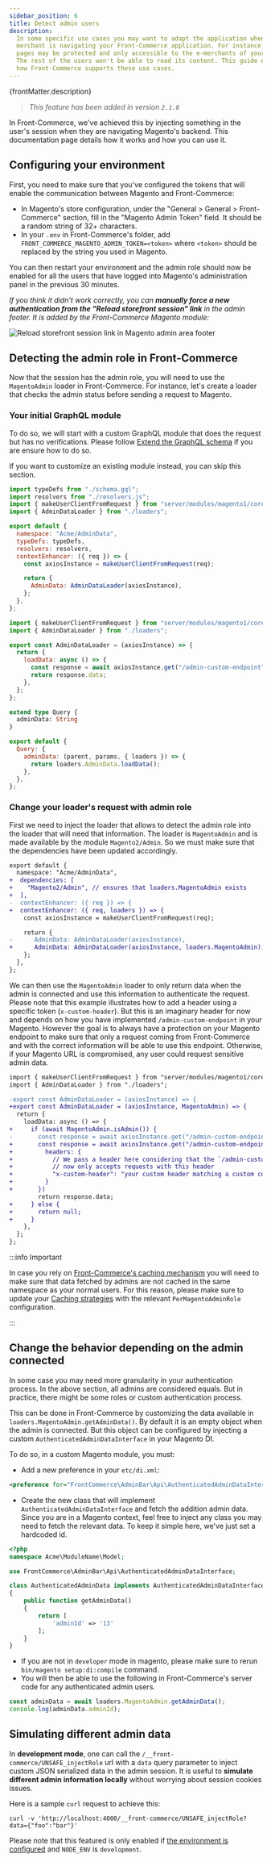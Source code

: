 ```yaml
---
sidebar_position: 6
title: Detect admin users
description:
  In some specific use cases you may want to adapt the application when the
  merchant is navigating your Front-Commerce application. For instance, some
  pages may be protected and only accessible to the e-merchants of your shop.
  The rest of the users won't be able to read its content. This guide explains
  how Front-Commerce supports these use cases.
---
```


<p>{frontMatter.description}</p>

> _This feature has been added in version `2.1.0`_

In Front-Commerce, we've achieved this by injecting something in the user's
session when they are navigating Magento's backend. This documentation page
details how it works and how you can use it.

## Configuring your environment

First, you need to make sure that you've configured the tokens that will enable
the communication between Magento and Front-Commerce:

- In Magento's store configuration, under the "General > General >
  Front-Commerce" section, fill in the "Magento Admin Token" field. It should be
  a random string of 32+ characters.
- In your `.env` in Front-Commerce's folder, add
  `FRONT_COMMERCE_MAGENTO_ADMIN_TOKEN=<token>` where `<token>` should be
  replaced by the string you used in Magento.

You can then restart your environment and the admin role should now be enabled
for all the users that have logged into Magento's administration panel in the
previous 30 minutes.

_If you think it didn't work correctly, you can **manually force a new
authentication from the "Reload storefront session" link** in the admin footer.
It is added by the Front-Commerce Magento module:_

![Reload storefront session link in Magento admin area footer](./assets/admin-reload-storefront-session.png)

## Detecting the admin role in Front-Commerce

Now that the session has the admin role, you will need to use the `MagentoAdmin`
loader in Front-Commerce. For instance, let's create a loader that checks the
admin status before sending a request to Magento.

### Your initial GraphQL module

To do so, we will start with a custom GraphQL module that does the request but
has no verifications. Please follow
[Extend the GraphQL schema](/docs/essentials/extend-the-graphql-schema) if you
are ensure how to do so.

If you want to customize an existing module instead, you can skip this section.

```js title="server/modules/admin-data/index.js"
import typeDefs from "./schema.gql";
import resolvers from "./resolvers.js";
import { makeUserClientFromRequest } from "server/modules/magento1/core/factories";
import { AdminDataLoader } from "./loaders";

export default {
  namespace: "Acme/AdminData",
  typeDefs: typeDefs,
  resolvers: resolvers,
  contextEnhancer: ({ req }) => {
    const axiosInstance = makeUserClientFromRequest(req);

    return {
      AdminData: AdminDataLoader(axiosInstance),
    };
  },
};
```

```js title="server/modules/admin-data/loaders.js"
import { makeUserClientFromRequest } from "server/modules/magento1/core/factories";
import { AdminDataLoader } from "./loaders";

export const AdminDataLoader = (axiosInstance) => {
  return {
    loadData: async () => {
      const response = await axiosInstance.get("/admin-custom-endpoint");
      return response.data;
    },
  };
};
```

```graphql title="server/modules/admin-data/schema.gql"
extend type Query {
  adminData: String
}
```

```js title="server/modules/admin-data/resolvers.js"
export default {
  Query: {
    adminData: (parent, params, { loaders }) => {
      return loaders.AdminData.loadData();
    },
  },
};
```

### Change your loader's request with admin role

First we need to inject the loader that allows to detect the admin role into the
loader that will need that information. The loader is `MagentoAdmin` and is made
available by the module `Magento2/Admin`. So we must make sure that the
dependencies have been updated accordingly.

```diff title="server/modules/admin-data/index.js"
export default {
  namespace: "Acme/AdminData",
+  dependencies: [
+    "Magento2/Admin", // ensures that loaders.MagentoAdmin exists
+  ],
-  contextEnhancer: ({ req }) => {
+  contextEnhancer: ({ req, loaders }) => {
    const axiosInstance = makeUserClientFromRequest(req);

    return {
-      AdminData: AdminDataLoader(axiosInstance),
+      AdminData: AdminDataLoader(axiosInstance, loaders.MagentoAdmin),
    };
  },
};
```

We can then use the `MagentoAdmin` loader to only return data when the admin is
connected and use this information to authenticate the request. Please note that
this example illustrates how to add a header using a specific token
(`x-custom-header`). But this is an imaginary header for now and depends on how
you have implemented `/admin-custom-endpoint` in your Magento. However the goal
is to always have a protection on your Magento endpoint to make sure that only a
request coming from Front-Commerce and with the correct information will be able
to use this endpoint. Otherwise, if your Magento URL is compromised, any user
could request sensitive admin data.

```diff title="server/modules/admin-data/loaders.js"
import { makeUserClientFromRequest } from "server/modules/magento1/core/factories";
import { AdminDataLoader } from "./loaders";

-export const AdminDataLoader = (axiosInstance) => {
+export const AdminDataLoader = (axiosInstance, MagentoAdmin) => {
  return {
    loadData: async () => {
+     if (await MagentoAdmin.isAdmin()) {
-       const response = await axiosInstance.get("/admin-custom-endpoint")
+       const response = await axiosInstance.get("/admin-custom-endpoint", {
+         headers: {
+           // We pass a header here considering that the `/admin-custom-endpoint`
+           // now only accepts requests with this header
+           "x-custom-header": "your custom header matching a custom configuration in your Magento"
+         }
+       })
        return response.data;
+     } else {
+       return null;
+     }
    },
  };
};
```

:::info Important

In case you rely on
[Front-Commerce's caching mechanism](/docs/advanced/graphql/dataloaders-and-cache-invalidation)
you will need to make sure that data fetched by admins are not cached in the
same namespace as your normal users. For this reason, please make sure to update
your
[Caching strategies](/docs/advanced/graphql/dataloaders-and-cache-invalidation#permagentoadminrole)
with the relevant `PerMagentoAdminRole` configuration.

:::

## Change the behavior depending on the admin connected

In some case you may need more granularity in your authentication process. In
the above section, all admins are considered equals. But in practice, there
might be some roles or custom authentication process.

This can be done in Front-Commerce by customizing the data available in
`loaders.MagentoAdmin.getAdminData()`. By default it is an empty object when the
admin is connected. But this object can be configured by injecting a custom
`AuthenticatedAdminDataInterface` in your Magento DI.

To do so, in a custom Magento module, you must:

- Add a new preference in your `etc/di.xml`:

```xml title="etc/di.xml"
<preference for="FrontCommerce\AdminBar\Api\AuthenticatedAdminDataInterface" type="Acme\ModuleName\Model\AuthenticatedAdminData" />
```

- Create the new class that will implement `AuthenticatedAdminDataInterface` and
  fetch the addition admin data. Since you are in a Magento context, feel free
  to inject any class you may need to fetch the relevant data. To keep it simple
  here, we've just set a hardcoded id.

```php
<?php
namespace Acme\ModuleName\Model;

use FrontCommerce\AdminBar\Api\AuthenticatedAdminDataInterface;

class AuthenticatedAdminData implements AuthenticatedAdminDataInterface
{
    public function getAdminData()
    {
        return [
            'adminId' => '13'
        ];
    }
}
```

- If you are not in `developer` mode in magento, please make sure to rerun
  `bin/magento setup:di:compile` command.
- You will then be able to use the following in Front-Commerce's server code for
  any authenticated admin users.

```js
const adminData = await loaders.MagentoAdmin.getAdminData();
console.log(adminData.adminId);
```

## Simulating different admin data

In **development mode**, one can call the `/__front-commerce/UNSAFE_injectRole`
url with a `data` query parameter to inject custom JSON serialized data in the
admin session. It is useful to **simulate different admin information locally**
without worrying about session cookies issues.

Here is a sample `curl` request to achieve this:

```shell
curl -v 'http://localhost:4000/__front-commerce/UNSAFE_injectRole?data={"foo":"bar"}'
```

Please note that this featured is only enabled if
[the environment is configured](#configuring-your-environment) and `NODE_ENV` is
`development`.

